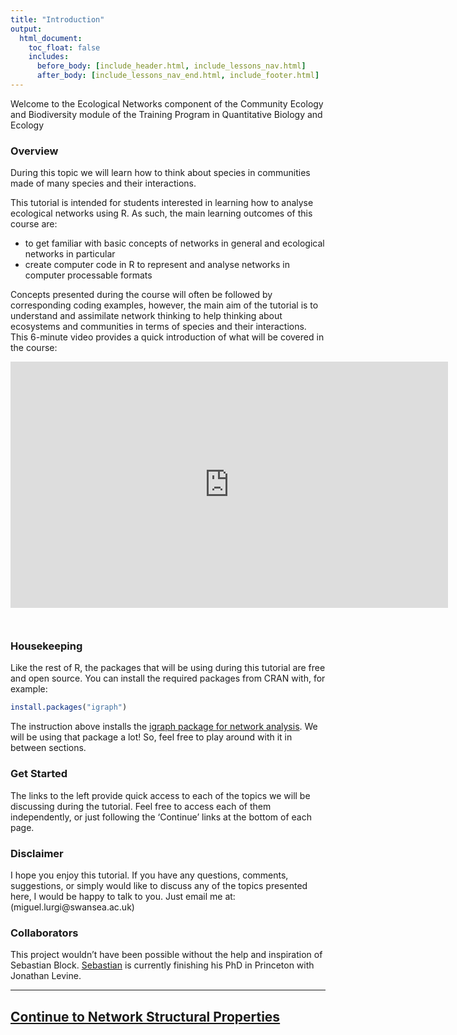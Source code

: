 ```yaml
---
title: "Introduction"
output:
  html_document:
    toc_float: false
    includes:
      before_body: [include_header.html, include_lessons_nav.html]
      after_body: [include_lessons_nav_end.html, include_footer.html]
---
```


Welcome to the Ecological Networks component of the Community Ecology and Biodiversity module of the Training Program in Quantitative Biology and Ecology

### Overview

During this topic we will learn how to think about species in communities made of many species and their interactions. 

This tutorial is intended for students interested in learning how to analyse ecological networks using R. As such, the main learning outcomes of this course are:

* to get familiar with basic concepts of networks in general and ecological networks in particular
* create computer code in R to represent and analyse networks in computer processable formats

Concepts presented during the course will often be followed by corresponding coding examples, however, the main aim of the tutorial is to understand and assimilate network thinking to help thinking about ecosystems and communities in terms of species and their interactions. This 6-minute video provides a quick introduction of what will be covered in the course:

<iframe src="https://player.vimeo.com/video/153476481" width="700" height="394" frameborder="0" style="margin-bottom: 2em;" webkitallowfullscreen mozallowfullscreen allowfullscreen></iframe>

### Housekeeping

Like the rest of R, the packages that will be using during this tutorial are free and open source. You can install the required packages from CRAN with, for example:

```r
install.packages("igraph")
```

The instruction above installs the [igraph package for network analysis](https://igraph.org/). We will be using that package a lot! So, feel free to play around with it in between sections.

### Get Started

The links to the left provide quick access to each of the topics we will be discussing during the tutorial. Feel free to access each of them independently, or just following the 'Continue' links at the bottom of each page.


### Disclaimer

I hope you enjoy this tutorial. If you have any questions, comments, suggestions, or simply would like to discuss any of the topics presented here, I would be happy to talk to you. Just email me at: (miguel.lurgi@swansea.ac.uk)


### Collaborators

This project wouldn't have been possible without the help and inspiration of Sebastian Block. [Sebastian](https://blockecology.github.io/) is currently finishing his PhD in Princeton with Jonathan Levine.

***
## [Continue to Network Structural Properties](lesson-2.html){.continue-link}
